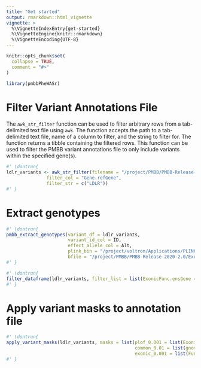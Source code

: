 ```yaml
---
title: "Get started"
output: rmarkdown::html_vignette
vignette: >
  %\VignetteIndexEntry{get-started}
  %\VignetteEngine{knitr::rmarkdown}
  %\VignetteEncoding{UTF-8}
---
```


```r
knitr::opts_chunk$set(
  collapse = TRUE,
  comment = "#>"
)
```

```r
library(pmbbPheWASr)
```

<!-- WARNING - This vignette is generated by {fusen} from dev/flat_pmbb_phewas.Rmd: do not edit by hand -->

<!-- Run this 'development' chunk -->
<!-- Store every call to library() that you need to explore your functions -->


<!--
 You need to run the 'description' chunk in the '0-dev_history.Rmd' file before continuing your code there.

If it is the first time you use {fusen}, after 'description', you can directly run the last chunk of the present file with inflate() inside.
--> 


<!-- 
 Store your dataset in a directory named "inst/" at the root of your project.
 Use it for your tests in this Rmd thanks to `pkgload::load_all()` to make it available
and `system.file()` to read it in your examples.

- There already is a dataset in the "inst/" directory to be used in the examples below
-->


# Filter Variant Annotations File

The `awk_str_filter` function can be used to filter arbitrary rows from a tab-delimited text file using `awk`. The function accepts the path to a tab-delimited text file, name of a column to filter, and the string to filter for. The function returns a tibble containing the filtered rows. This function can be used to filter the PMBB variant annotations file to only include variants within the specified gene(s).
    

  

```r
#' \dontrun{
ldlr_variants <- awk_str_filter(filename = "/project/PMBB/PMBB-Release-2020-2.0/Exome/Variant_annotations/PMBB-Release-2020-2.0_genetic_exome_variant-annotation-counts.txt",
               filter_col = "Gene.refGene",
               filter_str = c("LDLR"))
#' }
```

  

# Extract genotypes

    

  

```r
#' \dontrun{
pmbb_extract_genotypes(variant_df = ldlr_variants,
                       variant_id_col = ID,
                       effect_allele_col = Alt,
                       plink_bin = "/project/voltron/Applications/PLINK/plink2_linux_avx2_20230607/plink2",
                       bfile = "/project/PMBB/PMBB-Release-2020-2.0/Exome/pVCF/all_variants/PMBB-Release-2020-2.0_genetic_exome_GL")
#' }
```

  

    


  

```r
#' \dontrun{ 
filter_dataframe(ldlr_variants, filter_list = list(ExonicFunc.ensGene = "== 'stopgain'", gnomAD_exome_ALL = "< 0.001"))
#' }
```

  

# Apply variant masks to annotation file

    

  

```r
#' \dontrun{ 
apply_variant_masks(ldlr_variants, masks = list(plof_0.001 = list(ExonicFunc.ensGene = "== 'stopgain'", gnomAD_exome_ALL = "< 0.001"), 
                                                common_0.01 = list(gnomAD_exome_ALL = "> 0.01"), 
                                                exonic_0.001 = list(Func.refGene = "== 'exonic'", gnomAD_exome_ALL = "< 0.001")))
#' }
```

  

  


  
<!--

# There can be development actions

Create a chunk with 'development' actions

- The chunk needs to be named `development` or `dev`
- It contains functions that are used for package development only
- Note that you may want to store most of these functions in the 0-dev_history.Rmd file

These are only included in the present flat template file, their content will not be part of the package anywhere else.
-->


